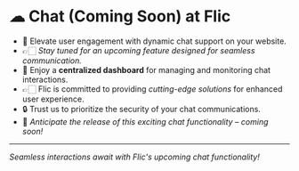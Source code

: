 # ☁ Chat (Coming Soon) at Flic

- 🚀 Elevate user engagement with dynamic chat support on your website.
- 👉🏻 *Stay tuned for an upcoming feature designed for seamless communication.*
- 🎉 Enjoy a **centralized dashboard** for managing and monitoring chat interactions.
- 👉🏻 Flic is committed to providing *cutting-edge solutions* for enhanced user experience.
- 🔒 Trust us to prioritize the security of your chat communications.
- 📆 *Anticipate the release of this exciting chat functionality – coming soon!*

---

*Seamless interactions await with Flic's upcoming chat functionality!*